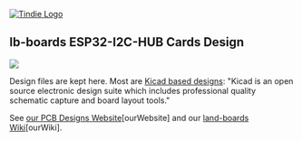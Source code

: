 <a href="https://www.tindie.com/products/land_boards/esp32-breakouti2c-hub-pcb-only-esp32-i2c-hub/">
<img src="http://land-boards.com/tindie/tindie-larges-v2.png" alt="Tindie Logo">
</img></a>

== lb-boards ESP32-I2C-HUB Cards Design ==

<img src="http://land-boards.com/blwiki/images/8/80/P1060894-crop-720px.jpg"></img>

Design files are kept here. Most are [http://www.kicad-pcb.org/display/KICAD/KiCad+EDA+Software+Suite/ Kicad based designs]:  "Kicad is an open source electronic design suite which includes professional quality schematic capture and board layout tools."

See [http://land-boards.com/content/ our PCB Designs Website][ourWebsite] and our [http://land-boards.com/blwiki/ land-boards Wiki][ourWiki].
